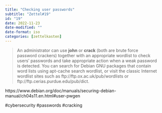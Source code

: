 ```yaml
---
title: "Checking user passwords"
subtitle: "Zettel#19"
id: "19"
date: 2022-11-23
date-modified: ""
date-format: iso
categories: [zettelkasten]
---
```

> An administrator can use **john** or **crack** (both are brute force password crackers) together with an appropriate wordlist to check users' passwords and take appropriate action when a weak password is detected. You can search for Debian GNU packages that contain word lists using apt-cache search wordlist, or visit the classic Internet wordlist sites such as ftp://ftp.ox.ac.uk/pub/wordlists or ftp://ftp.cerias.purdue.edu/pub/dict.

https://www.debian.org/doc/manuals/securing-debian-manual/ch04s11.en.html#user-pwgen

#cybersecurity #passwords #cracking
